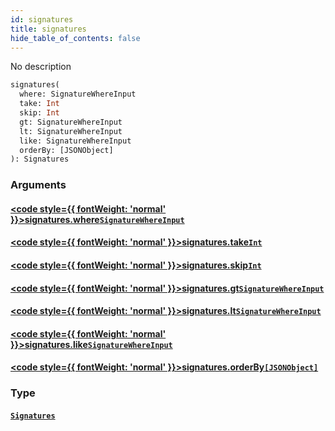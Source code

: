 ```yaml
---
id: signatures
title: signatures
hide_table_of_contents: false
---
```








No description

```graphql
signatures(
  where: SignatureWhereInput
  take: Int
  skip: Int
  gt: SignatureWhereInput
  lt: SignatureWhereInput
  like: SignatureWhereInput
  orderBy: [JSONObject]
): Signatures
```


### Arguments

#### [<code style={{ fontWeight: 'normal' }}>signatures.<b>where</b></code>](#)<Bullet />[`SignatureWhereInput`](/docs/api/inputs/signature-where-input) <Badge class="secondary" text="input"/>
> 
> 

#### [<code style={{ fontWeight: 'normal' }}>signatures.<b>take</b></code>](#)<Bullet />[`Int`](/docs/api/scalars/int) <Badge class="secondary" text="scalar"/>
> 
> 

#### [<code style={{ fontWeight: 'normal' }}>signatures.<b>skip</b></code>](#)<Bullet />[`Int`](/docs/api/scalars/int) <Badge class="secondary" text="scalar"/>
> 
> 

#### [<code style={{ fontWeight: 'normal' }}>signatures.<b>gt</b></code>](#)<Bullet />[`SignatureWhereInput`](/docs/api/inputs/signature-where-input) <Badge class="secondary" text="input"/>
> 
> 

#### [<code style={{ fontWeight: 'normal' }}>signatures.<b>lt</b></code>](#)<Bullet />[`SignatureWhereInput`](/docs/api/inputs/signature-where-input) <Badge class="secondary" text="input"/>
> 
> 

#### [<code style={{ fontWeight: 'normal' }}>signatures.<b>like</b></code>](#)<Bullet />[`SignatureWhereInput`](/docs/api/inputs/signature-where-input) <Badge class="secondary" text="input"/>
> 
> 

#### [<code style={{ fontWeight: 'normal' }}>signatures.<b>orderBy</b></code>](#)<Bullet />[`[JSONObject]`](/docs/api/scalars/jsonobject) <Badge class="secondary" text="list"/> <Badge class="secondary" text="scalar"/>
> 
> 

### Type

#### [`Signatures`](/docs/api/objects/signatures) <Badge class="secondary" text="object"/>
> 
> 





